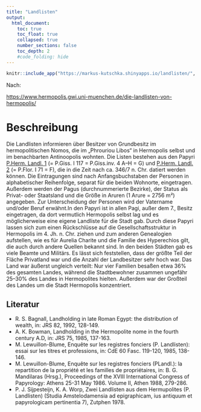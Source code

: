 ```yaml
---
title: "Landlisten"
output:
  html_document:
    toc: true
    toc_float: true
    collapsed: true
    number_sections: false
    toc_depth: 2
    #code_folding: hide
---
```




```r
knitr::include_app("https://markus-kutschka.shinyapps.io/landlisten/", height = "500px")
```



Nach: 

<a href='https://www.hermopolis.gwi.uni-muenchen.de/die-landlisten-von-hermopolis/'>https://www.hermopolis.gwi.uni-muenchen.de/die-landlisten-von-hermopolis/</a>


# Beschreibung

Die Landlisten informieren über Besitzer von Grundbesitz im hermopolitischen Nomos, die im „Phrouriou Libos“ in Hermopolis selbst und im benachbarten Antinoopolis wohnten. Die Listen bestehen aus den Papyri <a href='http://papyri.info/ddbdp/p.herm.landl;;I'>P.Herm. Landl. 1</a> (= P.Giss. I 117 = P.Giss.inv. 4 A–H = G) und <a href='https://papyri.info/ddbdp/p.herm.landl;;AnhangI'>P.Herm. Landl. 2</a> (= P.Flor. I 71 = F), die in die Zeit nach ca. 346/7 n. Chr. datiert werden können. Die Eintragungen sind nach Anfangsbuchstaben der Personen in alphabetischer Reihenfolge, separat für die beiden Wohnorte, eingetragen. Außerdem werden der Pagus (durchnummerierte Bezirke), der Status als Privat- oder Staatsland und die Größe in Aruren (1 Arure = 2756 m²) angegeben. Zur Unterscheidung der Personen wird der Vatername und/oder Beruf erwähnt.In den Papyri ist in allen Pagi, außer dem 7., Besitz eingetragen, da dort vermutlich Hermopolis selbst lag und es möglicherweise eine eigene Landliste für die Stadt gab. Durch diese Papyri lassen sich zum einen Rückschlüsse auf die Gesellschaftsstruktur in Hermopolis im 4. Jh. n. Chr. ziehen und zum anderen Genealogien aufstellen, wie es für Aurelia Charite und die Familie des Hyperechios gilt, die auch durch andere Quellen bekannt sind. In den beiden Städten gab es viele Beamte und Militärs. Es lässt sich feststellen, dass der größte Teil der Fläche Privatland war und die Anzahl der Landbesitzer sehr hoch war. Das Land war äußerst ungleich verteilt: Nur vier Familien besaßen etwa 36% des gesamten Landes, während die Stadtbewohner zusammen ungefähr 25–30% des Landes in Hermopolites hielten. Außerdem war der Großteil des Landes um die Stadt Hermopolis konzentriert.


## Literatur

<ul>
                      <li>R. S. Bagnall, Landholding in late Roman Egypt: the distribution of wealth, in: JRS 82, 1992, 128-149.</li>
                      <li>A. K. Bowman, Landholding in the Hermopolite nome in the fourth century A.D, in: JRS 75, 1985, 137-163.</li>
                      <li>M. Lewuillon-Blume, Enquête sur les registres fonciers (P. Landlisten): essai sur les titres et professions, in: CdE 60 Fasc. 119-120, 1985, 138-146.</li>
                      <li>M. Lewuillon-Blume, Enquête sur les registres fonciers (PLandl.): la repartition de la propriété et les familles de propriétaires, in: B. G. Mandilaras (Hrsg.), Proceedings of the XVIII International Congress of Papyrology: Athens 25-31 May 1986. Volume II, Athen 1988, 279-286.</li>
                      <li>P. J. Sijpesteijn, K. A. Worp,  Zwei Landlisten aus dem Hermupolites (P. Landlisten) (Studia Amstelodamensia ad epigraphicam, ius antiquum et papyrologicam pertinentia 7), Zutphen 1978.</li>
                      </ul>
                      
                      
                      
